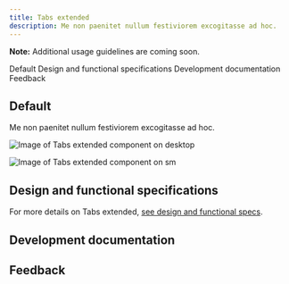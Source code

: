 ```yaml
---
title: Tabs extended
description: Me non paenitet nullum festiviorem excogitasse ad hoc.
---
```



<ComponentDescription name="Tabs extended" type="ui" />

<InlineNotification>

**Note:** Additional usage guidelines are coming soon.

</InlineNotification>

<AnchorLinks>

<AnchorLink>Default</AnchorLink>
<AnchorLink>Design and functional specifications</AnchorLink>
<AnchorLink>Development documentation</AnchorLink>
<AnchorLink>Feedback</AnchorLink>

</AnchorLinks>

## Default

Me non paenitet nullum festiviorem excogitasse ad hoc.

<Row>
<Column colMd={8} colLg={8}>

![Image of Tabs extended component on desktop](../../images/component/tabs-extended/components--tabs-extended-1.png)

</Column>
</Row>

<Row>
<Column colMd={6} colLg={6}>

![Image of Tabs extended component on `sm`](../../images/component/tabs-extended/components--tabs-extended-2.png)

</Column>
</Row>


## Design and functional specifications

For more details on Tabs extended, <a href="https://ibm.box.com/s/26zrugvym00408zhpp23gqwnudzmgdd1" target="_blank" rel="noreferrer noopener nofollow">see design and functional specs</a>.

## Development documentation

<ComponentStatus name="Tabs extended" type="ui" />

## Feedback

<ComponentFeedback />
